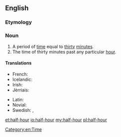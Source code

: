 ==English==

===Etymology===
{{prefix|half|hour}}

===Noun===
{{en-noun|head=[[half]]-[[hour]]}}

# A period of [[time]] equal to [[thirty]] [[minute]]s.
# The time of thirty minutes past any particular [[hour]].

====Translations====
{{trans-top|thirty minutes}}
* French: {{t+|fr|demi-heure|f}}
* Icelandic: {{t-|is|hálftími|m}}
* Irish: {{t-|ga|leathuair}}
* Jèrriais: {{tø|roa-jer|démi-heuthe|f}}
{{trans-mid}}
* Latin: {{t-|la|semihora|alt=sēmihōra|f}}
* Novial: {{tø|nov|mihore}}
* Swedish: {{t+|sv|halvtimme|c}}, {{t+|sv|halvtimma|c}}
{{trans-bottom}}

[[Category:en:Time]]

[[et:half-hour]]
[[io:half-hour]]
[[my:half-hour]]
[[pl:half-hour]]
